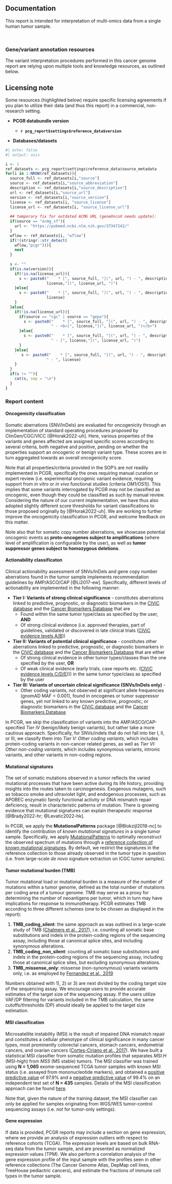 ## Documentation

This report is intended for interpretation of multi-omics data from a single human tumor sample.

<br>

::: {.panel-tabset}

### Gene/variant annotation resources {#sec-resources}

The variant interpretation procedures performed in this cancer genome report are relying upon multiple tools and knowledge resources, as outlined below. 

::: {.callout-important}
## Licensing note

Some resources (highlighted below) require specific licensing agreements if you plan to utilize their data (and thus this report) in a commercial, non-research setting.
:::


* __PCGR databundle version__

  * __`r pcg_report$settings$reference_data$version`__

* __Databases/datasets__ 
```r
#| echo: false
#| output: asis

i <- 1
ref_datasets <- pcg_report$settings$reference_data$source_metadata
for(i in 1:NROW(ref_datasets)){
  source_full <- ref_datasets[i,"source"]
  source <- ref_datasets[i,"source_abbreviation"]
  description <- ref_datasets[i,"source_description"]
  url <- ref_datasets[i,"source_url"]
  version <- ref_datasets[i,"source_version"]
  license <- ref_datasets[i, "source_license"]
  license_url <- ref_datasets[i, "source_license_url"]
  
  ## temporary fix for outdated ACMG URL (geneOncoX needs update):
  if(source == "acmg_sf"){
    url <- "https://pubmed.ncbi.nlm.nih.gov/37347242/"
  }
  wflow <- ref_datasets[i, "wflow"]
  if(!(stringr::str_detect(
    wflow,"pcgr"))){
    next
  }
  
  s <- ""
  if(is.na(version)){
    if(!is.na(license_url)){
      s <- paste0("    * [", source_full, "](", url, ") - ", description, " - [",
                  license,"](", license_url, ")")
    }else{
      s <- paste0("    * [", source_full, "](", url, ") - ", description, " - ",
                  license)
    }
  }else{
    if(!is.na(license_url)){
      if(source == "cgc" | source == "gepa"){
        s <- paste0("    * [", source_full, "](", url, ") - ", description, " (<b>", version, "</b>)",
                    " - <b>[", license,"](", license_url, ")</b>")
      }else{
        s <- paste0("    * [", source_full, "](", url, ") - ", description, " (<b>", version, "</b>)",
                    " - [", license,"](", license_url, ")")
      }
    }else{
       s <- paste0("    * [", source_full, "](", url, ") - ", description, " (<b>", version, "</b>)",
                  " - ", license)
    }
  }
  if(s != ""){
    cat(s, sep = "\n")
  }
}

```

### Report content

#### Oncogenicity classification

Somatic aberrations (SNV/InDels) are evaluated for oncogenicity through an implementation of standard operating procedures proposed by ClinGen/CGC/VICC [@Horak2022-uh]. Here, various properties of the variants and genes affected are assigned specific scores according to several criteria, both negative and positive, pending on whether the properties support an oncogenic or benign variant type. These scores are in turn aggregated towards an overall oncogenicity score. 

Note that all properties/criteria provided in the SOP's are _not_ readily implemented in PCGR, specifically the ones requiring manual curation or expert review (i.e. experimental oncogenic variant evidence, requiring support from _in vitro_ or _in vivo_ functional studies (criteria _OM1/OS1_)).
This implies that some variants interrogated by PCGR may not be classified as oncogenic, even though they could be classified as such by manual review. Considering the nature of our current implementation, we have thus also adopted slightly different score thresholds for variant classifications to those proposed originally by [@Horak2022-uh]. We are working to further improve the oncogenicity classification in PCGR, and welcome feedback on this matter.

Note also that for somatic copy number aberrations, we showcase potential oncogenic events as **proto-oncogenes subject to amplifications** (where level of amplification is configurable by the user), as well as **tumor suppressor genes subject to homozygous deletions**.

#### Actionability classificaton

Clinical actionability assessment of SNVs/InDels and gene copy number aberrations found in the tumor sample implements recommendation guidelines by AMP/ASCO/CAP [@Li2017-ew]. Specifically, different levels  of actionability are implemented in the following manner:

- **Tier I: Variants of strong clinical significance** - constitutes aberrations linked to predictive, prognostic, or diagnostic biomarkers in the [CIViC database](https://civicdb.org) and the [Cancer Biomarkers Database](https://www.cancergenomeinterpreter.org/biomarkers) that are
	 - Found within the same tumor type/class as specified by the user, **AND**
	 - Of strong clinical evidence (i.e. approved therapies, part of guidelines, validated or discovered in late clinical trials ([CIViC evidence levels A/B](https://civic.readthedocs.io/en/latest/model/evidence/level.html)))
	 
 - **Tier II: Variants of potential clinical significance** - constitutes other aberrations linked to predictive, prognostic, or diagnostic biomarkers in the [CIViC database](https://civicdb.org) and the [Cancer Biomarkers Database](https://www.cancergenomeinterpreter.org/biomarkers) that are either
	 - Of strong clinical evidence in other tumor types/classes than the one specified by the user, **OR**
	 - Of weak clinical evidence (early trials, case reports etc. ([CIViC evidence levels C/D/E](https://civic.readthedocs.io/en/latest/model/evidence/level.html)))) in the same tumor type/class as specified by the user
	 
 - **Tier III: Variants of uncertain clinical significance (SNVs/InDels only)** -
   - Other coding variants, not observed at significant allele frequencies (gnomAD MAF < 0.001), found in oncogenes or tumor suppressor genes, yet _not_ linked to any known predictive, prognostic, or diagnostic biomarkers in the [CIViC database](https://civicdb.org) and the [Cancer Biomarkers Database](https://www.cancergenomeinterpreter.org/biomarkers)

In PCGR, we skip the classification of variants into the AMP/ASCO/CAP-specified *Tier IV* (benign/likely benign variants), but rather take a more cautious approach. Specifically, for SNVs/indels that do not fall into tier I, II, or III, we classify them into *Tier V: Other coding variants*, which includes protein-coding variants in non-cancer related genes, as well as *Tier VI: Other non-coding variants*, which includes synonymous variants, intronic variants, and other variants in non-coding regions.

#### Mutational signatures

The set of somatic mutations observed in a tumor reflects the varied mutational processes that have been active during its life history, providing insights into the routes taken to carcinogenesis. Exogenous mutagens, such as tobacco smoke and ultraviolet light, and endogenous processes, such as APOBEC enzymatic family functional activity or DNA mismatch repair deficiency, result in characteristic patterns of mutation. There is growing evidence that mutational signatures can explain therapeutic response [@Brady2022-hr; @Levatic2022-hk].

In PCGR, we apply the **MutationalPatterns** package [@Blokzijl2018-nc] to identify the contribution of _known mutational signatures_ in a single tumor sample. Specifically, we apply [MutationalPatterns](https://github.com/UMCUGenetics/MutationalPatterns) to optimally reconstruct the observed spectrum of mutations through a [reference collection of known mutational signatures](https://www.ncbi.nlm.nih.gov/pubmed/32025018). By default, we restrict the signatures in the reference collection to those already observed in the tumor type in question (i.e. from large-scale <i>de novo</i> signature extraction on ICGC tumor samples). 

#### Tumor mutational burden (TMB)

Tumor mutational load or mutational burden is a measure of the number of mutations within a tumor genome, defined as the total number of mutations per coding area of a tumour genome. TMB may serve as a proxy for determining the number of neoantigens per tumor, which in turn may have implications for response to immunotherapy. PCGR estimates TMB according to three different schemes (one to be chosen as displayed in the report):

  1) __TMB_coding_silent__: the same approach as was outlined in a large-scale study of TMB ([Chalmers et al., 2017](https://www.ncbi.nlm.nih.gov/pubmed/28420421)), i.e. counting all somatic base substitutions and indels in the protein-coding regions of the sequencing assay, including those at canonical splice sites, and including synonymous alterations. 
  2) __TMB_coding_non_silent__: counting all somatic base substitutions and indels in the protein-coding regions of the sequencing assay, including those at canonical splice sites, but excluding synonymous alterations.
  3) __TMB_missense_only__: missense (non-synonymous) variants variants only, i.e. as employed by [Fernandez et al., 2019](https://www.ncbi.nlm.nih.gov/pubmed/31475242)

Numbers obtained with 1), 2) or 3) are next divided by the coding target size of the sequencing assay. We encourage users to provide accurate estimates of the target size of the sequencing assay. If the users utilize VAF/DP filtering for variants included in the TMB calculation, the same cutoffs/thresholds (DP) should ideally be applied to the target size estimation. 

#### MSI classification

Microsatellite instability (MSI) is the result of impaired DNA mismatch repair and constitutes a cellular phenotype of clinical significance in many cancer types, most prominently colorectal cancers, stomach cancers, endometrial cancers, and ovarian cancers ([Cortes-Ciriano et al., 2017](https://www.ncbi.nlm.nih.gov/pubmed/28585546)). We have built a statistical MSI classifier from somatic mutation profiles that separates _MSI.H_ (MSI-high) from _MSS_ (MS stable) tumors. The MSI classifier was trained using __N = 1,065__ exome-sequenced TCGA tumor samples with known MSI status (i.e. assayed from mononucleotide markers), and obtained a [positive predictive value](https://en.wikipedia.org/wiki/Positive_and_negative_predictive_values#Positive_predictive_value) of 97.9% and a [negative predictive value](https://en.wikipedia.org/wiki/Positive_and_negative_predictive_values#Negative_predictive_value) of 99.4% on an independent test set of __N = 435__ samples. Details of the MSI classification approach can be found <a href="https://rpubs.com/sigven/msi_classifier" target="_blank">here</a>.

Note that, given the nature of the training dataset, the MSI classifier can only be applied for samples originating from WGS/WES tumor-control sequencing assays (i.e. _not_ for tumor-only settings). 

#### Gene expression

If data is provided, PCGR reports may include a section on gene expression, where we provide an analysis of expression outliers with respect to reference cohorts (TCGA). The expression levels are based on bulk RNA-seq data from the tumor sample, and are presented as normalized expression values (TPM). We also perform a correlation analysis of the gene expression profile of the input sample with the profiles seen in other reference collections (The Cancer Genome Atlas, DepMap cell lines, TreeHouse pediactric cancers), and estimate the fractions of immune cell types in the tumor sample.


:::
